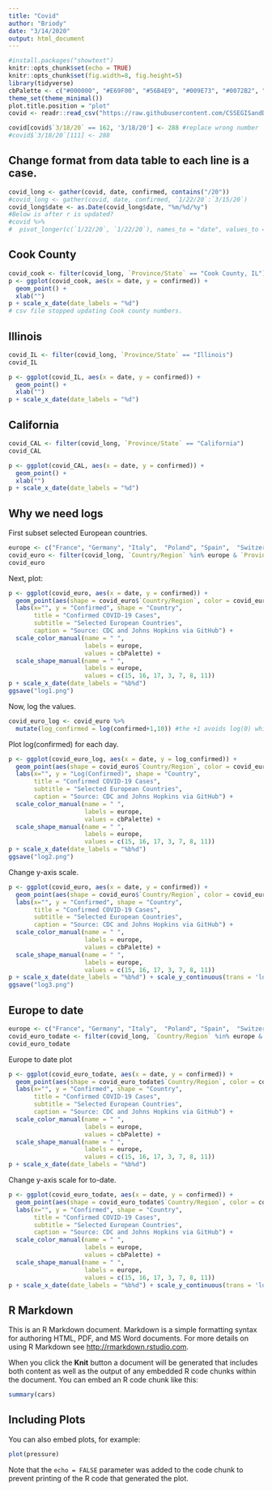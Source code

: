 ```yaml
---
title: "Covid"
author: "Briody"
date: "3/14/2020"
output: html_document
---
```





```r
#install.packages("showtext")
knitr::opts_chunk$set(echo = TRUE)
knitr::opts_chunk$set(fig.width=8, fig.height=5) 
library(tidyverse)
cbPalette <- c("#000000", "#E69F00", "#56B4E9", "#009E73", "#0072B2", "#D55E00", "#CC79A7", "#F0E442")
theme_set(theme_minimal())
plot.title.position = "plot"
covid <- readr::read_csv("https://raw.githubusercontent.com/CSSEGISandData/COVID-19/master/csse_covid_19_data/csse_covid_19_time_series/time_series_19-covid-Confirmed.csv")

covid[covid$`3/18/20` == 162, '3/18/20'] <- 288 #replace wrong number
#covid$`3/18/20`[111] <- 288
```

## Change format from data table to each line is a case.
```r
covid_long <- gather(covid, date, confirmed, contains("/20"))
#covid_long <- gather(covid, date, confirmed, `1/22/20`:`3/15/20`)
covid_long$date <- as.Date(covid_long$date, "%m/%d/%y")
#Below is after r is updated?
#covid %>% 
#  pivot_longer(c(`1/22/20`, `1/22/20`), names_to = "date", values_to = "diagnosed")
```

## Cook County 
```r
covid_cook <- filter(covid_long, `Province/State` == "Cook County, IL")
p <- ggplot(covid_cook, aes(x = date, y = confirmed)) + 
  geom_point() + 
  xlab("")
p + scale_x_date(date_labels = "%d") 
# csv file stopped updating Cook county numbers.
```


## Illinois
```r
covid_IL <- filter(covid_long, `Province/State` == "Illinois")
covid_IL
```

```r
p <- ggplot(covid_IL, aes(x = date, y = confirmed)) + 
  geom_point() + 
  xlab("") 
p + scale_x_date(date_labels = "%d") 
```

## California
```r
covid_CAL <- filter(covid_long, `Province/State` == "California")
covid_CAL
```

```r
p <- ggplot(covid_CAL, aes(x = date, y = confirmed)) + 
  geom_point() + 
  xlab("") 
p + scale_x_date(date_labels = "%d") 
```

## Why we need logs
First subset selected European countries.
```r
europe <- c("France", "Germany", "Italy",  "Poland", "Spain",  "Switzerland", "United Kingdom")
covid_euro <- filter(covid_long, `Country/Region` %in% europe & `Province/State` %in% c(europe,NA), date > as.Date('2020-01-25') & date < as.Date('2020-03-10'))
covid_euro
```

Next, plot:
```r
p <- ggplot(covid_euro, aes(x = date, y = confirmed)) + 
  geom_point(aes(shape = covid_euro$`Country/Region`, color = covid_euro$`Country/Region`)) + 
  labs(x="", y = "Confirmed", shape = "Country", 
       title = "Confirmed COVID-19 Cases", 
       subtitle = "Selected European Countries", 
       caption = "Source: CDC and Johns Hopkins via GitHub") +
  scale_color_manual(name = " ",
                     labels = europe, 
                     values = cbPalette) +
  scale_shape_manual(name = " ",
                     labels = europe, 
                     values = c(15, 16, 17, 3, 7, 8, 11))
p + scale_x_date(date_labels = "%b%d")
ggsave("log1.png")
```

Now, log the values.
```r
covid_euro_log <- covid_euro %>% 
  mutate(log_confirmed = log(confirmed+1,10)) #the +1 avoids log(0) which doesn't exist
```
Plot log(confirmed) for each day.
```r
p <- ggplot(covid_euro_log, aes(x = date, y = log_confirmed)) + 
  geom_point(aes(shape = covid_euro$`Country/Region`, color = covid_euro$`Country/Region`)) + 
  labs(x="", y = "Log(Confirmed)", shape = "Country", 
       title = "Confirmed COVID-19 Cases", 
       subtitle = "Selected European Countries", 
       caption = "Source: CDC and Johns Hopkins via GitHub") +
  scale_color_manual(name = " ",
                     labels = europe, 
                     values = cbPalette) +
  scale_shape_manual(name = " ",
                     labels = europe, 
                     values = c(15, 16, 17, 3, 7, 8, 11))
p + scale_x_date(date_labels = "%b%d")
ggsave("log2.png")
```


Change y-axis scale.
```r
p <- ggplot(covid_euro, aes(x = date, y = confirmed)) + 
  geom_point(aes(shape = covid_euro$`Country/Region`, color = covid_euro$`Country/Region`)) + 
  labs(x="", y = "Confirmed", shape = "Country", 
       title = "Confirmed COVID-19 Cases", 
       subtitle = "Selected European Countries", 
       caption = "Source: CDC and Johns Hopkins via GitHub") + 
  scale_color_manual(name = " ",
                     labels = europe, 
                     values = cbPalette) +
  scale_shape_manual(name = " ",
                     labels = europe, 
                     values = c(15, 16, 17, 3, 7, 8, 11))
p + scale_x_date(date_labels = "%b%d") + scale_y_continuous(trans = 'log10')
ggsave("log3.png")
```

## Europe to date
```r
europe <- c("France", "Germany", "Italy",  "Poland", "Spain",  "Switzerland", "United Kingdom")
covid_euro_todate <- filter(covid_long, `Country/Region` %in% europe & `Province/State` %in% c(europe,NA), date > as.Date('2020-01-25'))
covid_euro_todate
```
 Europe to date plot
```r
p <- ggplot(covid_euro_todate, aes(x = date, y = confirmed)) + 
  geom_point(aes(shape = covid_euro_todate$`Country/Region`, color = covid_euro_todate$`Country/Region`)) + 
  labs(x="", y = "Confirmed", shape = "Country", 
       title = "Confirmed COVID-19 Cases", 
       subtitle = "Selected European Countries", 
       caption = "Source: CDC and Johns Hopkins via GitHub") +
  scale_color_manual(name = " ",
                     labels = europe, 
                     values = cbPalette) +
  scale_shape_manual(name = " ",
                     labels = europe, 
                     values = c(15, 16, 17, 3, 7, 8, 11))
p + scale_x_date(date_labels = "%b%d")
```

Change y-axis scale for to-date.
```r
p <- ggplot(covid_euro_todate, aes(x = date, y = confirmed)) + 
  geom_point(aes(shape = covid_euro_todate$`Country/Region`, color = covid_euro_todate$`Country/Region`)) + 
  labs(x="", y = "Confirmed", shape = "Country", 
       title = "Confirmed COVID-19 Cases", 
       subtitle = "Selected European Countries", 
       caption = "Source: CDC and Johns Hopkins via GitHub") + 
  scale_color_manual(name = " ",
                     labels = europe, 
                     values = cbPalette) +
  scale_shape_manual(name = " ",
                     labels = europe, 
                     values = c(15, 16, 17, 3, 7, 8, 11))
p + scale_x_date(date_labels = "%b%d") + scale_y_continuous(trans = 'log10')
```

## R Markdown

This is an R Markdown document. Markdown is a simple formatting syntax for authoring HTML, PDF, and MS Word documents. For more details on using R Markdown see <http://rmarkdown.rstudio.com>.

When you click the **Knit** button a document will be generated that includes both content as well as the output of any embedded R code chunks within the document. You can embed an R code chunk like this:

```r
summary(cars)
```

## Including Plots

You can also embed plots, for example:

```r
plot(pressure)
```

Note that the `echo = FALSE` parameter was added to the code chunk to prevent printing of the R code that generated the plot.
